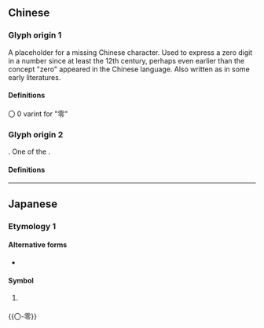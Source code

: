 {{also|Appendix:Variations of "o"|0|㇣|ㅇ|◯}}
{{character info}}
{{commonscat}}
==Chinese==

===Glyph origin 1===
A placeholder for a missing Chinese character. Used to express a zero digit in a number since at least the 12th century, perhaps even earlier than the concept "zero" appeared in the Chinese language. Also written as {{zh-l|□}} in some early literatures.

====Definitions====
{{zh-see|零|v}}

〇 0 varint for "零"

===Glyph origin 2===
{{coinage|zh|Wu Zetian|nat=Chinese|occ=empress regnant}}. One of the {{w|Chinese characters of Empress Wu}}.

====Definitions====
{{zh-see|星|v}}

{{zh-cat|Beginning}}
{{cln|zh|cardinal numbers|digits|numeral symbols|numerals}}

----

==Japanese==

===Etymology 1===

====Alternative forms====
* {{ja-l|零}}

====Symbol====
{{head|ja|symbol}}

# {{non-gloss definition|Used to write [[zero]] in [[kanji]] [[positional notation]].}}
#: {{ja-x|二〇〇%七%年%七%月%二三%日|にせん%しち% ねん% しち%がつ% にじゅうさん%にち|2007 July 23}}


{{〇-零}}